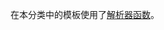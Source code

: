 {{Template category|本类别包括使用了[[Help:模板擴展語法|分析程序]]（[[英文|英文]]：ParserFunction）的模板。|category=[[Category:按功能分类的模板|Category:按功能分类的模板]]}}

在本分类中的模板使用了[[Help:解析器函数|解析器函数]]。